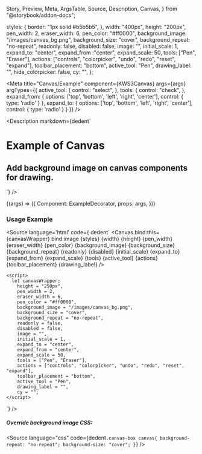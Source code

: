   Story,
  Preview,
  Meta,
  ArgsTable,
  Source,
  Description,
  Canvas,
} from "@storybook/addon-docs";

  styles: {
    border: "1px solid #b5b5b5",
  },
  width: "400px",
  height: "200px",
  pen_width: 2,
  eraser_width: 6,
  pen_color: "#ff0000",
  background_image: "/images/canvas_bg.png",
  background_size: "cover",
  background_repeat: "no-repeat",
  readonly: false,
  disabled: false,
  image: "",
  initial_scale: 1,
  expand_to: "center",
  expand_from :"center",
  expand_scale: 50,
  tools: ["Pen", "Eraser"],
  actions: ["controls", "colorpicker", "undo", "redo", "reset", "expand"],
  toolbar_placement: "bottom",
  active_tool: "Pen",
  drawing_label: "",
  hide_colorpicker: false,
  cy: "",
};

<Meta
  title="Canvas/Example"
  component={KWS3Canvas}
  args={args}
  argTypes={{
    active_tool: {
      control: "select",
    },
    tools: {
      control: "check",
    },
    expand_from: {
      options: ['top', 'bottom', 'left', 'right', 'center'],
      control: { type: 'radio' }
    },
    expand_to: {
      options: ['top', 'bottom', 'left', 'right', 'center'],
      control: { type: 'radio' }
    }
  }}
/>

<Description
  markdown={dedent`
# Example of Canvas
## Add background image on canvas components for drawing.
`}
/>


  <Story name="Example" args={args}>
    {(args) => ({
      Component: ExampleDecorator,
      props: args,
    })}
  </Story>

### Usage Example
<Source
  language='html'
  code={ dedent`
      <Canvas
        bind:this={canvasWrapper}
        bind:image
        {styles}
        {width}
        {height}
        {pen_width}
        {eraser_width}
        {pen_color}
        {background_image}
        {background_size}
        {background_repeat}
        {readonly}
        {disabled}
        {initial_scale}
        {expand_to}
        {expand_from}
        {expand_scale}
        {tools}
        {active_tool}
        {actions}
        {toolbar_placement}
        {drawing_label}
        />
    
    <script>
      let canvasWrapper;
        height = "250px",
        pen_width = 2,
        eraser_width = 6,
        pen_color = "#ff0000",
        background_image = "/images/canvas_bg.png",
        background_size = "cover",
        background_repeat = "no-repeat",
        readonly = false,
        disabled = false,
        image = "",
        initial_scale = 1,
        expand_to = "center",
        expand_from = "center",
        expand_scale = 50,
        tools = ["Pen", "Eraser"],
        actions = ["controls", "colorpicker", "undo", "redo", "reset", "expand"],
        toolbar_placement = "bottom",
        active_tool = "Pen",
        drawing_label = "",
        cy = "";
    </script>
  `}
/>

##### Override background image CSS:

<Source
  language="css"
  code={dedent`
    .canvas-box canvas{
      background-repeat: "no-repeat";
      background-size: "cover";
    }
  `}
/>
